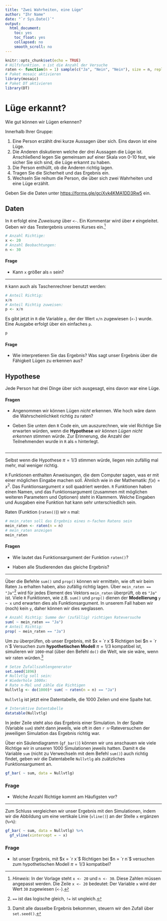 ```yaml
---
title: "Zwei Wahrheiten, eine Lüge"
author: "Ihr Name"
date: "`r Sys.Date()`"
output:
  html_document:
    toc: yes
    toc_float: yes
    collapsed: no
    smooth_scroll: no
---
```


```r
knitr::opts_chunk$set(echo = TRUE)
# Hilfsfunktion. n ist die Anzahl der Versuche
raten <- function(n = 1) sample(c("Ja", "Nein", "Nein"), size = n, replace = TRUE)
# Paket mosaic aktivieren
library(mosaic)
# Paket DT aktivieren
library(DT)
```

# Lüge erkannt?

Wie gut können wir Lügen erkennen?

Innerhalb Ihrer Gruppe:

1. Eine Person erzählt drei kurze Aussagen über sich. Eins davon ist eine Lüge.
2. Die Anderen diskutieren welche der drei Aussagen die Lüge ist. Anschließend legen Sie gemeinsam auf einer Skala von 0-10 fest, wie sicher Sie sich sind, die Lüge erkannt zu haben.
3. Die Person enthüllt, ob die Anderen richtig lagen.
4. Tragen Sie die Sicherheit und das Ergebnis ein.
5. Wechseln Sie reihum die Person, die über sich zwei Wahrheiten und eine Lüge erzählt.

Geben Sie die Daten unter [https://forms.gle/gciXvk4KMA1DD3Rw5](https://forms.gle/gciXvk4KMA1DD3Rw5) ein. 


## Daten

In `R` erfolgt eine *Zuweisung* über `<-`. Ein Kommentar wird über `#` eingeleitet. Geben wir das Testergebnis unseres Kurses ein.^[*Hinweis*: In der Vorlage steht `x <- 20` und `n <- 30`. Diese Zahlen müssen angepasst werden. Die Zeile `x <- 20` bedeutet: Der Variable `x` wird der Wert `30` zugewiesen (`<-`).]

```r
# Anzahl Richtige:
x <- 20
# Anzahl Beobachtungen:
n <- 30
```

#### Frage

- Kann `x` größer als `n` sein?

***

`R` kann auch als Taschenrechner benutzt werden:

```r
# Anteil Richtig:
x/n
# Anteil Richtig zuweisen:
p <- x/n
```

Es gibt jetzt in `R` die Variable `p`, der der Wert `x/n` zugewiesen (`<-`) wurde. Eine Ausgabe erfolgt über ein einfaches `p`.

```r
p
```


#### Frage

- Wie interpretieren Sie das Ergebnis? Was sagt unser Ergebnis über die Fähigkeit Lügen zu erkennen aus?

## Hypothese

Jede Person hat drei Dinge über sich ausgesagt, eins davon war eine Lüge. 

#### Fragen

- Angenommen wir können Lügen *nicht* erkennen. Wie hoch wäre dann die Wahrscheinlichkeit richtig zu raten?

- Geben Sie unten den `R` Code ein, um auszurechnen, wie viel Richtige Sie erwarten würden, wenn die **Hypothese** *wir können Lügen nicht erkennen* stimmen würde. Zur Erinnerung, die Anzahl der Teilnehmenden wurde in `R` als `n` hinterlegt.

```r

```

***

Selbst wenn die Hypothese $\pi = 1/3$ stimmen würde, liegen rein zufällig mal mehr, mal weniger richtig.

`R` Funktionen enthalten Anweisungen, die dem Computer sagen, was er mit einer möglichen Eingabe machen soll. Ähnlich wie in der Mathematik: $f(x)=x^2$. Das Funktionsargument $x$ soll quadriert werden. `R` Funktionen haben einen Namen, und das Funktionsargument (zusammen mit möglichen weiteren Parametern und Optionen) steht in Klammern. Welche Eingaben und Ausgaben eine Funktion hat kann sehr unterschiedlich sein.

Raten (Funktion (`raten()`)) wir `n` mal:

```r
# mein_raten soll das Ergebnis eines n-fachen Ratens sein
mein_raten <- raten(n = n)
# mein_raten anzeigen
mein_raten
```

#### Fragen

- Wie lautet das Funktionsargument der Funktion `raten()`?

- Haben alle Studierenden das gleiche Ergebnis?

***

Über die Befehle `sum()` und `prop()` können wir ermitteln, wie oft wir beim Raten `Ja` erhalten haben, also zufällig richtig lagen. Über `mein_raten == "Ja"`^[`==` ist das logische gleich, `!=` ist ungleich.] wird für jedes Element des Vektors `mein_raten` überprüft, ob es `"Ja"` ist. Viele `R` Funktionen, wie z.B. `sum()` und `prop()` dienen der **Modellierung** `y ~ x` und erwarten dies als Funktionsargument. In unserem Fall haben wir (noch) kein `y`, daher können wir dies weglassen.

```r
# Anzahl Richtig: Summe der (zufällig) richtigen Rateversuche 
sum( ~ mein_raten == "Ja")
# Anteil Richtig:
prop( ~ mein_raten == "Ja")
```


Um zu überprüfen, ob unser Ergebnis, mit $x = `r x`$ Richtigen bei $n = `r n`$ Versuchen zum **hypothetischen Modell** $\pi=1/3$ kompatibel ist, simulieren wir `1000`-mal (über den Befehl `do()` die Welt, wie sie wäre, wenn wir raten würden.^[Damit alle dasselbe Ergebnis bekommen, steuern wir den Zufall über `set.seed()`.]

```r
# Setze Zufallszahlengenerator
set.seed(1896)
# Nullvtlg soll sein: 
# Wiederhole 1000x: 
# Rate n-Mal und zähle die Richtigen
Nullvtlg <- do(1000)* sum( ~ raten(n = n) == "Ja")
```

`Nullvtlg` ist jetzt eine Datentabelle, die 1000 Zeilen und eine Spalte hat.

```r
# Interaktive Datentabelle
datatable(Nullvtlg)
```

In jeder Zeile steht also das Ergebnis einer Simulation. In der Spalte (Variable `sum`) steht dann jeweils, wie oft in den `r n`-Rateversuchen der jeweiligen Simulation das Ergebnis richtig war. 

Über ein Säulendiagramm (`gf_bar()`) können wir uns anschauen wie viele Richtige wir in unseren 1000 Simulationen jeweils hatten. Damit `R` die Variable `sum` (nicht zu Verwechseln mit dem Befehl `sum()`) auch richtig findet, geben wir die Datentabelle `Nullvtlg` als zuätzliches Funktionsargument an.

```r
gf_bar( ~ sum, data = Nullvtlg)
```

### Frage

- Welche Anzahl Richtige kommt am Häufigsten vor?

***

Zum Schluss vergleichen wir unser Ergebnis mit den Simulationen, indem wir die Abbildung um eine vertikale Linie (`vline()`) an der Stelle `x` ergänzen (`%>%`):

```r
gf_bar( ~ sum, data = Nullvtlg) %>%
  gf_vline(xintercept = ~ x)
```

### Frage

- Ist unser Ergebnis, mit $x = `r x`$ Richtigen bei $n = `r n`$ versuchen zum hypothetischen Modell $\pi=1/3$ kompatibel?

